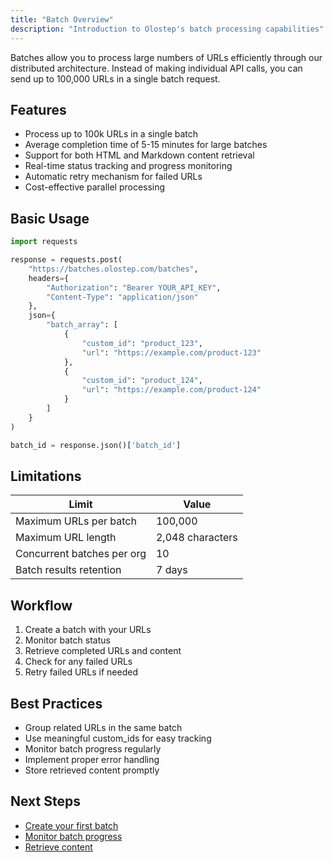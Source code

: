 ```yaml
---
title: "Batch Overview"
description: "Introduction to Olostep's batch processing capabilities"
---
```


Batches allow you to process large numbers of URLs efficiently through our distributed architecture. Instead of making individual API calls, you can send up to 100,000 URLs in a single batch request.

## Features

- Process up to 100k URLs in a single batch
- Average completion time of 5-15 minutes for large batches
- Support for both HTML and Markdown content retrieval
- Real-time status tracking and progress monitoring
- Automatic retry mechanism for failed URLs
- Cost-effective parallel processing

## Basic Usage

```python
import requests

response = requests.post(
    "https://batches.olostep.com/batches",
    headers={
        "Authorization": "Bearer YOUR_API_KEY",
        "Content-Type": "application/json"
    },
    json={
        "batch_array": [
            {
                "custom_id": "product_123",
                "url": "https://example.com/product-123"
            },
            {
                "custom_id": "product_124",
                "url": "https://example.com/product-124"
            }
        ]
    }
)

batch_id = response.json()['batch_id']
```

## Limitations

| Limit                        | Value             |
|------------------------------|-------------------|
| Maximum URLs per batch       | 100,000           |
| Maximum URL length           | 2,048 characters  |
| Concurrent batches per org   | 10                |
| Batch results retention      | 7 days            |

## Workflow

1. Create a batch with your URLs
2. Monitor batch status
3. Retrieve completed URLs and content
4. Check for any failed URLs
5. Retry failed URLs if needed

## Best Practices

- Group related URLs in the same batch
- Use meaningful custom_ids for easy tracking
- Monitor batch progress regularly
- Implement proper error handling
- Store retrieved content promptly

## Next Steps

- [Create your first batch](/api-reference/batch/create-batch)
- [Monitor batch progress](/api-reference/batch/retrieve-batch)
- [Retrieve content](/api-reference/batch/retrieve-content)
